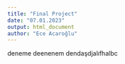 ```yaml
---
title: "Final Project"
date: "07.01.2023"
output: html_document
author: "Ece Acaroğlu"
---
```



deneme deenenem dendaşdjalıfhalbc

